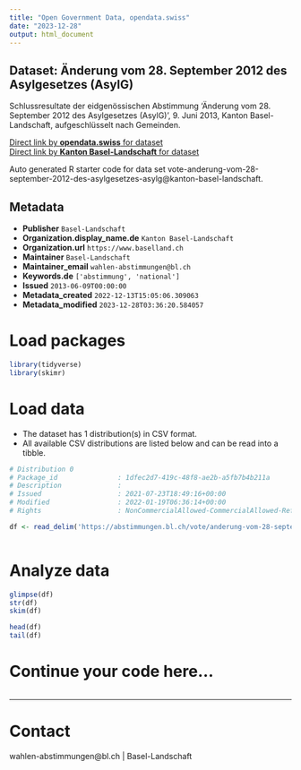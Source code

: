 ```yaml
---
title: "Open Government Data, opendata.swiss"
date: "2023-12-28"
output: html_document
---
```


## Dataset: Änderung vom 28. September 2012 des Asylgesetzes (AsylG)

Schlussresultate der eidgenössischen Abstimmung 'Änderung vom 28. September 2012 des Asylgesetzes (AsylG)', 9. Juni 2013, Kanton Basel-Landschaft, aufgeschlüsselt nach Gemeinden.

[Direct link by **opendata.swiss** for dataset](https://opendata.swiss/de/dataset/anderung-vom-28-september-2012-des-asylgesetzes-asylg)<br>
[Direct link by **Kanton Basel-Landschaft** for dataset](https://abstimmungen.bl.ch/vote/anderung-vom-28-september-2012-des-asylgesetzes-asylg/data)

Auto generated R starter code for data set vote-anderung-vom-28-september-2012-des-asylgesetzes-asylg@kanton-basel-landschaft.

## Metadata

- **Publisher** `Basel-Landschaft`
- **Organization.display_name.de** `Kanton Basel-Landschaft`
- **Organization.url** `https://www.baselland.ch`
- **Maintainer** `Basel-Landschaft`
- **Maintainer_email** `wahlen-abstimmungen@bl.ch`
- **Keywords.de** `['abstimmung', 'national']`
- **Issued** `2013-06-09T00:00:00`
- **Metadata_created** `2022-12-13T15:05:06.309063`
- **Metadata_modified** `2023-12-28T03:36:20.584057`


# Load packages

```r

library(tidyverse)
library(skimr)

```

# Load data

-   The dataset has 1 distribution(s) in CSV format.
-   All available CSV distributions are listed below and can be read into a tibble.

```r

# Distribution 0
# Package_id               : 1dfec2d7-419c-48f8-ae2b-a5fb7b4b211a
# Description              : 
# Issued                   : 2021-07-23T18:49:16+00:00
# Modified                 : 2022-01-19T06:36:14+00:00
# Rights                   : NonCommercialAllowed-CommercialAllowed-ReferenceRequired

df <- read_delim('https://abstimmungen.bl.ch/vote/anderung-vom-28-september-2012-des-asylgesetzes-asylg/data-csv')



```

# Analyze data

```r

glimpse(df)
str(df)
skim(df)

head(df)
tail(df)

```

# Continue your code here...

```r

```

------------------------------------------------------------------------

# Contact

wahlen-abstimmungen@bl.ch | Basel-Landschaft
